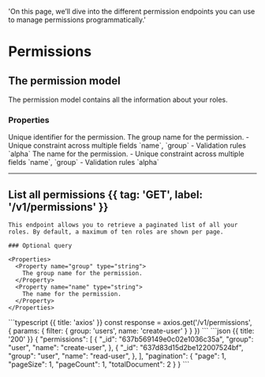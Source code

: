   'On this page, we’ll dive into the different permission endpoints you can use to manage permissions programmatically.'

# Permissions

## The permission model

The permission model contains all the information about your roles.

### Properties

<Properties>
  <Property name="_id" type="objectId">
    Unique identifier for the permission.
  </Property>
  <Property name="group" type="string">
    The group name for the permission.
    - Unique constraint across multiple fields `name`, `group`
    - Validation rules `alpha`
  </Property>
  <Property name="name" type="string">
    The name for the permission.
    - Unique constraint across multiple fields `name`, `group`
    - Validation rules `alpha`
  </Property>
</Properties>

---

## List all permissions {{ tag: 'GET', label: '/v1/permissions' }}

<Row>
  <Col>

    This endpoint allows you to retrieve a paginated list of all your roles. By default, a maximum of ten roles are shown per page.

    ### Optional query

    <Properties>
      <Property name="group" type="string">
        The group name for the permission.
      </Property>
      <Property name="name" type="string">
        The name for the permission.
      </Property>
    </Properties>

  </Col>
  <Col sticky>
    <CodeGroup title="Request" tag="GET" label="/v1/permissions">
    ```typescript {{ title: 'axios' }}
    const response = axios.get('/v1/permissions', {
      params: {
        filter: {
          group: 'users',
          name: 'create-user'
        }
      }
    })
    ```
    </CodeGroup>
    <CodeGroup title="Response">
    ```json {{ title: '200' }}
    {
      "permissions": [
        {
          "_id": "637b569149e0c02e1036c35a",
          "group": "user",
          "name": "create-user",
        },
        {
          "_id": "637d83d15d2be122007524bf",
          "group": "user",
          "name": "read-user",
        },
      ],
      "pagination": {
        "page": 1,
        "pageSize": 1,
        "pageCount": 1,
        "totalDocument": 2
      }
    }
    ```
    </CodeGroup>
  </Col>
</Row>
